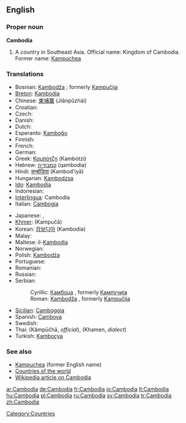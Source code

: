 ==English==

===Proper noun===
'''Cambodia'''

# A country in Southeast Asia. Official name: Kingdom of Cambodia. Former name: [[Kampuchea]]

===Translations===
{{rfc-level|Translations at L3+ (AutoFormat would have corrected level of Translations)}}
{{top}}
* Bosnian: [[Kambodža]] {{f}}; formerly [[Kampučija]] {{f}}
* [[Breton]]: [[Kambodja]]
* Chinese: [[柬埔寨]] (Jiǎnpǔzhài)
* Croatian: {{t-|hr|Kambodža|f}}
* Czech: {{t-|cs|Kambodža|f}}
* Danish: {{t-|da|Cambodja}}
* Dutch: {{t+|nl|Cambodja}}
* Esperanto: [[Kamboĝo]]
* Finnish: {{t+|fi|Kambodža}}
* French: {{t+|fr|Cambodge|m}}
* German: {{t+|de|Kambodscha}}
* Greek: [[Καμπότζη]] (Kambótzi)
* Hebrew: [[קמבודיה]] (qambodia)
* Hindi: [[कम्बोडिया]] (Kambod'iyā)
* Hungarian: [[Kambodzsa]]
* [[Ido]]: [[Kambodja]]
* Indonesian: {{t-|id|Kamboja|xs=Indonesian}}
* [[Interlingua]]: Cambodia
* Italian: [[Cambogia]] {{f}}
{{mid}}
* Japanese: {{t-|ja|カンボディア|tr=Kambodia|sc=Jpan}}, {{t+|ja|カンボジア|tr=Kambojia|sc=Jpan}}
* [[Khmer]]: {{KMchar|[[កម្ពុជា]]}} (Kampučā)
* Korean: [[캄보디아]] (Kambodia)
* Malay: {{t-|ms|Kemboja|xs=Malay}}
* Maltese: il-[[Kambodja]]
* Norwegian: {{t-|no|Kambodsja}}
* Polish: [[Kambodża]]
* Portuguese: {{t-|pt|Camboja}}
* Romanian: {{t-|ro|Cambodgia|f}}
* Russian: {{t+|ru|Камбоджа|tr=Kambódža|sc=Cyrl}}
* Serbian:
*: Cyrillic: [[Камбоџа]] {{f}}, formerly [[Кампучија]] {{f}}
*: Roman: [[Kambodža]] {{f}}, formerly [[Kampučija]] {{f}}
* [[Sicilian]]: [[Camboggia]] {{f}}
* Spanish: [[Camboya]]
* Swedish: {{t+|sv|Kambodja}}
* Thai: {{THchar|[[กัมพูชา]]}} (Kâmpūčhā, ''official''), {{THchar|[[เขมร]]}} (Khamen, ''dialect'')
* Turkish: [[Kamboçya]]
{{bottom}}

===See also===
*[[Kampuchea]] (former English name)
*[[Countries of the world]]
*[[w:Cambodia|Wikipedia article on Cambodia]]

[[Category:Countries]]

[[ar:Cambodia]]
[[de:Cambodia]]
[[fr:Cambodia]]
[[io:Cambodia]]
[[lt:Cambodia]]
[[hu:Cambodia]]
[[pl:Cambodia]]
[[ru:Cambodia]]
[[sv:Cambodia]]
[[tr:Cambodia]]
[[zh:Cambodia]]